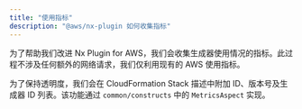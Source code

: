 ```yaml
---
title: "使用指标"
description: "@aws/nx-plugin 如何收集指标"
---
```




为了帮助我们改进 Nx Plugin for AWS，我们会收集生成器使用情况的指标。此过程不涉及任何额外的网络请求，我们仅利用现有的 AWS 使用指标。

为了保持透明度，我们会在 CloudFormation Stack 描述中附加 ID、版本号及生成器 ID 列表。该功能通过 `common/constructs` 中的 `MetricsAspect` 实现。